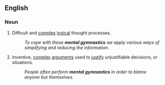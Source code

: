 ==English==

===Noun===
{{en-plural noun}}

# Difficult and [[complex]] [[logical]] thought processes.
#: ''To cope with these '''mental gymnastics''' we apply various ways of simplifying and reducing the information.''
# {{context|pejorative|lang=en}} Inventive, [[complex]] [[arguments]] used to [[justify]] unjustifiable decisions, or situations.
#: ''People often perform '''mental gymnastics''' in order to blame anyone but themselves.''